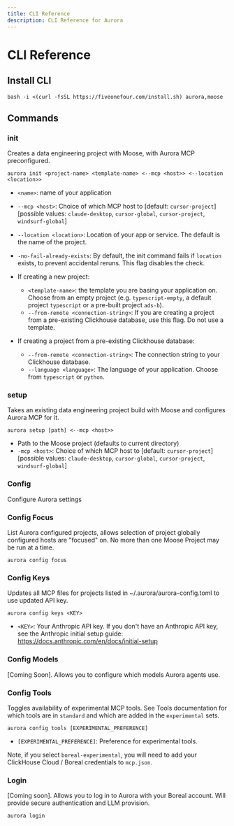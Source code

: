 ```yaml
---
title: CLI Reference
description: CLI Reference for Aurora
---
```


# CLI Reference

## Install CLI

```
bash -i <(curl -fsSL https://fiveonefour.com/install.sh) aurora,moose
```

## Commands

### init

Creates a data engineering project with Moose, with Aurora MCP preconfigured.

```
aurora init <project-name> <template-name> <--mcp <host>> <--location <location>> 
```

- `<name>`: name of your application
- `--mcp <host>`: Choice of which MCP host to [default: `cursor-project`] [possible values: `claude-desktop`, `cursor-global`, `cursor-project`, `windsurf-global`]
- `--location <location>`: Location of your app or service. The default is the name of the project.
- `-no-fail-already-exists`: By default, the init command fails if `location` exists, to prevent accidental reruns. This flag disables the check.

- If creating a new project:
    - `<template-name>`: the template you are basing your application on. Choose from an empty project (e.g. `typescript-empty`, a default project `typescript` or a pre-built project `ads-b`).
    - `--from-remote <connection-string>`: If you are creating a project from a pre-existing Clickhouse database, use this flag. Do not use a template.

- If creating a project from a pre-existing Clickhouse database:
    - `--from-remote <connection-string>`: The connection string to your Clickhouse database.
    - `--language <language>`: The language of your application. Choose from `typescript` or `python`.

### setup

Takes an existing data engineering project build with Moose and configures Aurora MCP for it.

```
aurora setup [path] <--mcp <host>>
```

- Path to the Moose project (defaults to current directory)
- `-mcp <host>`: Choice of which MCP host to [default: `cursor-project`] [possible values: `claude-desktop`, `cursor-global`, `cursor-project`, `windsurf-global`]

### Config

Configure Aurora settings

### Config Focus

List Aurora configured projects, allows selection of project globally configured hosts are "focused" on. No more than one Moose Project may be run at a time.

```
aurora config focus
```

### Config Keys

Updates all MCP files for projects listed in ~/.aurora/aurora-config.toml to use updated API key.

```
aurora config keys <KEY>
```

- `<KEY>`: Your Anthropic API key. If you don't have an Anthropic API key, see the Anthropic initial setup guide: https://docs.anthropic.com/en/docs/initial-setup

### Config Models

[Coming Soon]. Allows you to configure which models Aurora agents use.

### Config Tools

Toggles availability of experimental MCP tools. See Tools documentation for which tools are in `standard` and which are added in the `experimental` sets.

```
aurora config tools [EXPERIMENTAL_PREFERENCE]
```

- `[EXPERIMENTAL_PREFERENCE]`: Preference for experimental tools. 

Note, if you select `boreal-experimental`, you will need to add your ClickHouse Cloud / Boreal credentials to `mcp.json`.

### Login

[Coming soon]. Allows you to log in to Aurora with your Boreal account. Will provide secure authentication and LLM provision.

```
aurora login
```

